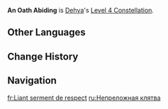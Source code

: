 {{Constellation Infobox
|image         = Constellation An Oath Abiding.png
|character     = Dehya
|level         = 4
|description   = When Flame-Mane's Fist and Incineration Drive attacks unleashed during [[Leonine Bite]] hit opponents, they will restore 1.5 [[Energy]] for Dehya and 2.5% of her Max [[HP]]. This effect can be triggered once every 0.2s.
|utility1      = Energy
|utility2      = Healing
}}
'''An Oath Abiding''' is [[Dehya]]'s [[Level 4 Constellation]].

==Other Languages==
{{Other Languages
|en      = An Oath Abiding
|zhs     = 服膺誓禁恪守无失
|zhs_rm  = Fúyīng Shìjìn Kèshǒu Wúshī
|zht     = 服膺誓禁恪守無失
|zht_rm  = Fúyīng Shìjìn Kèshǒu Wúshī
|zh_tl   = 
|ja      = 誓いし永遠の銘心
|ja_rm   = Chikai-shi Eien no Meishin{{Assumed}}
|ja_tl   = Sworn to an Everlasting Heart of Wisdom
|ko      = 변치 않는 맹세
|ko_tl   = An Abiding Oath
|es      = Juramento inquebrantable
|es_tl   = Unbreakable Oath
|fr      = Liant serment de respect
|fr_tl   = Binding Oath of Respect
|ru      = Непреложная клятва
|ru_tl   = Inviolable Oath
|th      = An Oath Abiding
|vi      = Lời Tuân Thủ Vững Vàng
|vi_tl   = 
|de      = Dem Eid treu ergeben
|de_tl   = 
|id      = An Oath Abiding
|pt      = Juramento Duradouro
|pt_tl   = 
|tr      = Yeminine Sadık
|tr_tl   = 
|it      = Un giuramento da rispettare
|it_tl   = An Oath to be Respected
}}

==Change History==
{{Change History|3.5}}

==Navigation==
{{Talent Navbox|Dehya}}

[[fr:Liant serment de respect]]
[[ru:Непреложная клятва]]